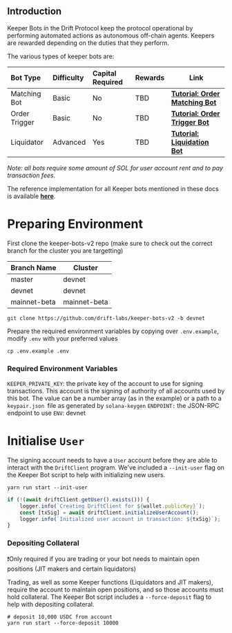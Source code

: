 ## Introduction

Keeper Bots in the Drift Protocol keep the protocol operational by performing automated actions as autonomous off-chain agents. Keepers are rewarded depending on the duties that they perform.

The various types of keeper bots are:

| Bot Type      | Difficulty | Capital Required | Rewards | Link                                                                        |
| :------------ | :--------- | :--------------- | :------ | --------------------------------------------------------------------------- |
| Matching Bot  | Basic      | No               | TBD     | [**Tutorial: Order Matching Bot**](/developer-resources/tutorial-bots/keeper-bots/tutorial-order-matching-bot)   |
| Order Trigger | Basic      | No               | TBD     | [**Tutorial: Order Trigger Bot**](/developer-resources/tutorial-bots/keeper-bots/tutorial-order-trigger-bot)     |
| Liquidator    | Advanced   | Yes              | TBD     | [**Tutorial: Liquidation Bot**](/developer-resources/tutorial-bots/keeper-bots/tutorial-liquidation-bot) |

_Note: all bots require some amount of SOL for user account rent and to pay transaction fees._

The reference implementation for all Keeper bots mentioned in these docs is available [**here**](https://github.com/drift-labs/keeper-bots-v2).

# Preparing Environment

First clone the keeper-bots-v2 repo (make sure to check out the correct branch for the cluster you are targetting)

| **Branch Name** | **Cluster**  |
| --------------- | ------------ |
| master          | devnet       |
| devnet          | devnet       |
| mainnet-beta    | mainnet-beta |

```shell copy
git clone https://github.com/drift-labs/keeper-bots-v2 -b devnet
```

Prepare the required environment variables by copying over `.env.example`, modify `.env` with your preferred values

```shell copy
cp .env.example .env
```

### Required Environment Variables

`KEEPER_PRIVATE_KEY`: the private key of the account to use for signing transactions. This account is the signing of authority of all accounts used by this bot. The value can be a number array (as in the example) or a path to a `keypair.json `file as generated by `solana-keygen`
`ENDPOINT:` the JSON-RPC endpoint to use
`ENV`: devnet

# Initialise `User`

The signing account needs to have a `User` account before they are able to interact with the `DriftClient` program. We've included a `--init-user` flag on the Keeper Bot script to help with initializing new users.


```shell copy
yarn run start --init-user
```

```typescript copy
if (!(await driftClient.getUser().exists())) {
    logger.info(`Creating DriftClient for ${wallet.publicKey}`);
    const [txSig] = await driftClient.initializeUserAccount();
    logger.info(`Initialized user account in transaction: ${txSig}`);
}
```


### Depositing Collateral

❗Only required if you are trading or your bot needs to maintain open positions (JIT makers and certain liquidators)

Trading, as well as some Keeper functions (Liquidators and JIT makers), require the account to maintain open positions, and so those accounts must hold collateral. The Keeper Bot script includes a `--force-deposit` flag to help with depositing collateral.

```shell copy
# deposit 10,000 USDC from account
yarn run start --force-deposit 10000
```
